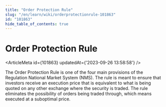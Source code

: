 ```yaml
---
title: "Order Protection Rule"
slug: "/en/learn/wiki/orderprotectionrule-101863"
id: "101863"
hide_table_of_contents: true
---
```



# Order Protection Rule

<ArticleMeta id={101863} updatedAt={'2023-09-26 13:58:58'} />
<div className='border-solid border-b border-t-0 my-4 border-[var(--ifm-color-gray-300)]' />

The Order Protection Rule is one of the four main provisions of the Regulation National Market System (NMS). The rule is meant to ensure that investors receive an execution price that is equivalent to what is being quoted on any other exchange where the security is traded. The rule eliminates the possibility of orders being traded through, which means executed at a suboptimal price.
